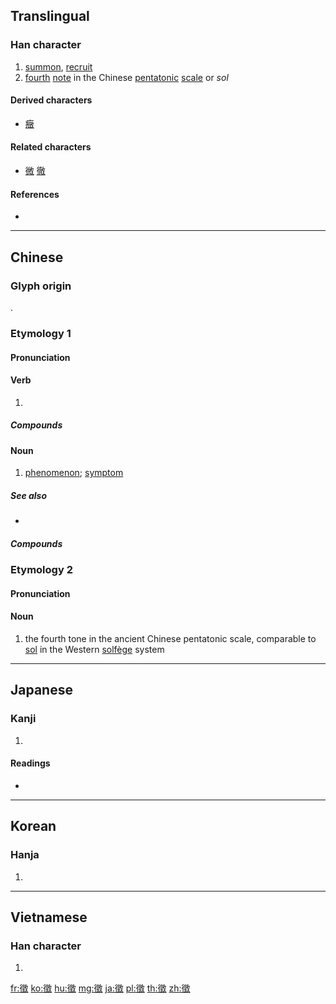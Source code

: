 {{character info/new}}
{{also|徴|征|微}}
==Translingual==
{{Han simplified forms|徵|徴|征}}

===Han character===
{{Han char|rn=60|rad=彳|as=12|sn=15|four=28240|canj=HOUGK|ids=⿲彳⿳山一𡈼攵,⿲彳⿳山一壬攵}}

# [[summon]], [[recruit]]
# [[fourth]] [[note]] in the Chinese [[pentatonic]] [[scale]] or ''sol''

====Derived characters====
* [[癥]]

====Related characters====
* [[微]] [[徹]] <!-- Other 彳 + X + 攵 -->

====References====
* {{Han ref|kx=0370.410|dkj=10239|dj=0697.270|hdz=20842.070|uh=5FB5|ud=24501|bh=BC78|bd=48248}}

----

==Chinese==

===Glyph origin===
{{Han etym}}
{{Han compound|微|𡈼|ls=ic}}.

===Etymology 1===
{{zh-forms|s=征}}

====Pronunciation====
{{zh-pron
|m=zhēng
|c=zing1
|mn=qz,xm,zz:cheng/zz:teng/tw,qz:chng/twv:tin
|mc=1
|oc=1,2
|ma=
|cat=v,n
}}

====Verb====
{{zh-verb}}

# {{rfdef|zh}}

=====Compounds=====
{{zh-der|徵兵|徵兵制|徵調|徵訂|徵發|徵稿|徵購|徵婚|徵集|徵募|徵聘|徵求|徵收|徵稅|徵文|徵詢|徵引|徵用|徵召}}

====Noun====
{{zh-noun}}

# [[phenomenon]]; [[symptom]]

=====See also=====
* {{zh-l|症|symptom}}

=====Compounds=====
{{zh-der|綜合徵|徵候|徵兆|徵象}}

===Etymology 2===
{{zh-forms}}

====Pronunciation====
{{zh-pron
|m=zhǐ
|c=zi2
|mn=
|mc=2
|oc=n,1
|ma=
|dial=n
|cat=n
}}

====Noun====
{{zh-noun}}

# the fourth tone in the ancient Chinese pentatonic scale, comparable to [[sol]] in the Western [[solfège]] system

----

==Japanese==

===Kanji===
{{ja-kanji|grade=|rs=彳12|style=ky|shin=徴}}

# {{defn|lang=ja|sort=彳12}}

====Readings====
* {{ja-readings|on=[[ちょう]] (chō), [[ち]] (chi)|kun=[[しるし]] (shirushi), [[めす]] (mesu)}}

----

==Korean==

===Hanja===
{{ko-hanja|hangeul=[[징]], [[치]]|eumhun=|rv=jing, chi|mr=ching, ch'i|y=cing, chi}}

# {{defn|lang=ko|sort=彳12}}

----

==Vietnamese==

===Han character===
{{vi-hantu|[[trưng]], [[chưng]], [[chuỷ]], [[rưng]], [[trâng]]|rs=彳12}}

# {{defn|lang=vi|sort=彳12}}

[[fr:徵]]
[[ko:徵]]
[[hu:徵]]
[[mg:徵]]
[[ja:徵]]
[[pl:徵]]
[[th:徵]]
[[zh:徵]]